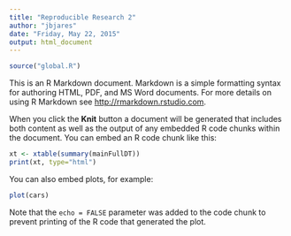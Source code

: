 ---
title: "Reproducible Research 2"
author: "jbjares"
date: "Friday, May 22, 2015"
output: html_document
---

```{r firstchunk, cache=TRUE, echo=TRUE}
source("global.R")
```
This is an R Markdown document. Markdown is a simple formatting syntax for authoring HTML, PDF, and MS Word documents. For more details on using R Markdown see <http://rmarkdown.rstudio.com>.

When you click the **Knit** button a document will be generated that includes both content as well as the output of any embedded R code chunks within the document. You can embed an R code chunk like this:

```{r mainDullDTSummary, cache=TRUE, echo=TRUE, results='asis'}

xt <- xtable(summary(mainFullDT))
print(xt, type="html")
```

You can also embed plots, for example:

```{r, echo=FALSE}
plot(cars)
```

Note that the `echo = FALSE` parameter was added to the code chunk to prevent printing of the R code that generated the plot.
